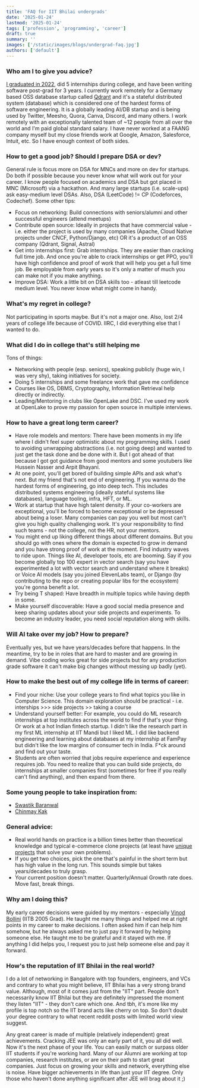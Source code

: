 ```yaml
---
title: 'FAQ for IIT Bhilai undergrads'
date: '2025-01-24'
lastmod: '2025-01-24'
tags: ['profession', 'programming', 'career']
draft: true
summary: ''
images: ['/static/images/blogs/undergrad-faq.jpg']
authors: ['default']
---
```


### Who am I to give you advice?

[I graduated in 2022](https://www.linkedin.com/in/kshivendu), did 5 internships during college, and have been writing software post-grad for 3 years. I currently work remotely for a Germany based OSS database startup called [Qdrant](https://github.com/qdrant/qdrant) and it's a stateful distributed system (database) which is considered one of the hardest forms of software engineering. It is a globally leading AI/DB startup and is being used by Twitter, Meesho, Quora, Canva, Discord, and many others. I work remotely with an exceptionally talented team of ~12 people from all over the world and I'm paid global standard salary. I have never worked at a FAANG company myself but my close friends work at Google, Amazon, Salesforce, Intuit, etc. So I have enough context of both sides.

### How to get a good job? Should I prepare DSA or dev?

General rule is focus more on DSA for MNCs and more on dev for startups. Do both if possible because you never know what will work out for your career. I know people focused on academics and DSA but got placed in MNC (Microsoft) via a hackathon. And many large startups (i.e. scale-ups) ask easy-medium level DSAs. Also, DSA (LeetCode) != CP (Codeforces, Codechef). Some other tips:

- Focus on networking: Build connections with seniors/alumni and other successful engineers (attend meetups)
- Contribute open source: Ideally in projects that have commercial value - i.e. either the project is used by many companies (Apache, Cloud Native projects under CNCF, Python/Django, etc) OR it's a product of an OSS company (Qdrant, Signal, Astral)
- Get into internships first: Grab internships. They are easier than cracking full time job. And once you're able to crack internships or get PPO, you'll have high confidence and proof of work that will help you get a full time job. Be employable from early years so it's only a matter of much you can make not if you make anything.
- Improve DSA: Work a little bit on DSA skills too - atleast till leetcode medium level. You never know what might come in handy.

### What's my regret in college?

Not participating in sports maybe. But it's not a major one. Also, lost 2/4 years of college life because of COVID. IIRC, I did everything else that I wanted to do.

### What did I do in college that's still helping me

Tons of things:

- Networking with people (esp. seniors), speaking publicly (huge win, I was very shy), taking initiatives for society.
- Doing 5 internships and some freelance work that gave me confidence
- Courses like OS, DBMS, Cryptography, Information Retrieval help directly or indirectly.
- Leading/Mentoring in clubs like OpenLake and DSC. I've used my work at OpenLake to prove my passion for open source in multiple interviews.

### How to have a great long term career?

- Have role models and mentors: There have been moments in my life where I didn't feel super optimistic about my programming skills. I used to avoiding unwrapping abstractions (i.e. not going deep) and wanted to just get the task done and be done with it. But I got ahead of that because I got got guidance from good mentors and some youtubers like Hussein Nasser and Arpit Bhayani.
- At one point, you'll get bored of building simple APIs and ask what's next. But my friend that's not end of engineering. If you wanna do the hardest forms of engineering, go into deep tech. This includes distributed systems engineering (ideally stateful systems like databases), language tooling, infra, HFT, or ML.
- Work at startup that have high talent density. If your co-workers are exceptional, you'll be forced to become exceptional or be depressed about being a loser. Many companies can pay you well but most can't give you high quality challenging work. It's your responsibility to find such teams - not the college, not the HR, not your mentors.
- You might end up liking different things about different domains. But you should go with ones where the domain is expected to grow in demand and you have strong proof of work at the moment. Find industry waves to ride upon. Things like AI, developer tools, etc are booming. Say if you become globally top 100 expert in vector search (say you have experimented a lot with vector search and understand where it breaks) or Voice AI models (say you joined ElevenLabs team), or Django (by contributing to the repo or creating popular libs for the ecosystem) you're gonna benefit a lot.
- Try being T shaped: Have breadth in multiple topics while having depth in some.
- Make yourself discoverable: Have a good social media presence and keep sharing updates about your side projects and experiments. To become an industry leader, you need social reputation along with skills.

### Will AI take over my job? How to prepare?

Eventually yes, but we have years/decades before that happens. In the meantime, try to be in roles that are hard to master and are growing in demand. Vibe coding works great for side projects but for any production grade software it can't make big changes without messing up badly (yet).

### How to make the best out of my college life in terms of career:

- Find your niche: Use your college years to find what topics you like in Computer Science. This domain exploration should be practical - i.e. interships >>> side projects >> taking a course
- Understand yourself better: For example, you could do ML research internships at top institutes across the world to find if that's your thing. Or work at a hot Indian fintech startup. I didn't like the research part in my first ML internship at IIT Mandi but I liked ML. I did like backend engineering and learning about databases at my internship at FamPay but didn't like the low margins of consumer tech in India. F\*ck around and find out your taste.
- Students are often worried that jobs require experience and experience requires job. You need to realize that you can build side projects, do internships at smaller companies first (sometimes for free if you really can't find anything), and then expand from there.

### Some young people to take inspiration from:

- [Swastik Baranwal](https://x.com/Delta2315)
- [Chinmay Kak](https://x.com/paraschopra/status/1936712272010965289)

### General advice:

- Real world hands on practice is a billion times better than theoretical knowledge and typical e-commerce clone projects (at least have [unique projects](https://www.kshivendu.dev/blog/quantified-self) that solve your own problems).
- If you get two choices, pick the one that's painful in the short term but has high value in the long run. This sounds simple but takes years/decades to truly grasp.
- Your current position doesn't matter. Quarterly/Annual Growth rate does. Move fast, break things.

### Why am I doing this?

My early career decisions were guided by my mentors - especially [Vinod Bollini](https://www.linkedin.com/in/vinodb) (IITB 2005 Grad). He taught me many things and helped me at right points in my career to make decisions. I often asked him if can help him somehow, but he always asked me to just pay it forward by helping someone else. He taught me to be grateful and it stayed with me. If anything I did helps you, I request you to just help someone else and pay it forward.

### How's the reputation of IIT Bhilai in the real world?

I do a lot of networking in Bangalore with top founders, engineers, and VCs and contrary to what you might believe, IIT Bhilai has a very strong brand value. Although, most of it comes just from the "IIT" part. People don't necessarily know IIT Bhilai but they are definitely impressed the moment they listen "IIT" - they don't care which one. And tbh, it's more like my profile is top notch so the IIT brand acts like cherry on top. So don't doubt your degree contrary to what recent reddit posts with limited world view suggest.

Any great career is made of multiple (relatively independent) great achievements. Cracking JEE was only an early part of it, you all did well. Now it's the next phase of your life. You can easily match or surpass older IIT students if you're working hard. Many of our Alumni are working at top companies, research institutes, or are on their path to start great companies. Just focus on growing your skills and network, everything else is noise. Have bigger achievements in life than just your IIT degree. Only those who haven't done anything significant after JEE will brag about it ;)
